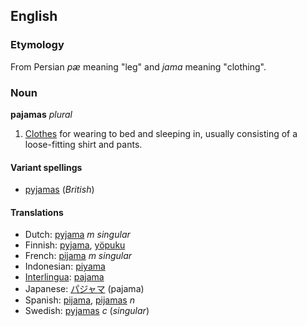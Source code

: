 <!-- NOTE: If you edit this page, please also edit "pyjamas" -->


==English==
=== Etymology ===
From Persian ''p&aelig;'' meaning "leg" and ''jama'' meaning "clothing".

===Noun===
'''pajamas''' ''plural''
#[[Clothes]] for wearing to bed and sleeping in, usually consisting of a loose-fitting shirt and pants.

====Variant spellings====
*[[pyjamas]] (''British'')

====Translations====
*Dutch: [[pyjama]] ''m singular''
*Finnish: [[pyjama]], [[yöpuku]]
*French: [[pijama]] ''m singular''
*Indonesian: [[piyama]]
*[[Interlingua]]: [[pajama]]
*Japanese: [[パジャマ]] (pajama)
*Spanish: [[pijama]], [[pijamas]] ''n''
*Swedish: [[pyjamas]] ''c'' (''singular'')



<!-- NOTE: If you edit this page, please also edit "pyjamas" -->